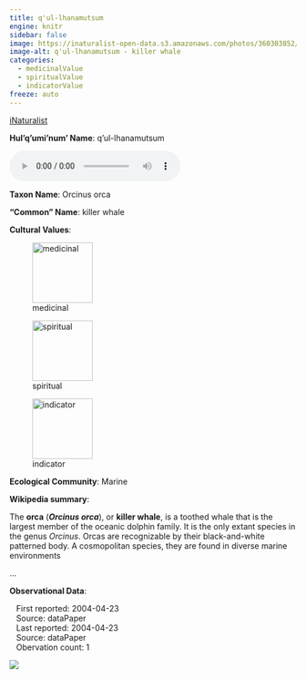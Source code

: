 ```yaml
---
title: q'ul-lhanamutsum
engine: knitr
sidebar: false
image: https://inaturalist-open-data.s3.amazonaws.com/photos/360303852/medium.jpg
image-alt: q'ul-lhanamutsum - killer whale
categories:
  - medicinalValue
  - spiritualValue
  - indicatorValue
freeze: auto
---
```


<div role="img" class="imerss-photo" style="background-image: url(https://inaturalist-open-data.s3.amazonaws.com/photos/360303852/medium.jpg)" 
 alt="q'ul-lhanamutsum - killer whale">
 <a href="https://www.inaturalist.org/taxa/41521" target="_blank" class="taxonDisplay-iNat-extern">iNaturalist<span class="external-link"></span></a>
</div>

**Hul'q'umi'num' Name**: q'ul-lhanamutsum

<audio controls>
  <source src="../../audio/q_ul-lhanamutsum_Levi_Wilson_&_Emily_Menzies_Galiano_Island_2022-02-20.mp3" type="audio/mpeg">
</audio>

**Taxon Name**: Orcinus orca

**"Common" Name**: killer whale

**Cultural Values**:

:::{layout-nrow=1}
![medicinal](/files/medicinal.svg){width=106px}

![spiritual](/files/spiritual.svg){width=106px}

![indicator](/files/indicator.svg){width=106px}
:::

**Ecological Community**: Marine

**Wikipedia summary**:
<link rel="mw-deduplicated-inline-style" href="mw-data:TemplateStyles:r1236090951" />
<p class="mw-empty-elt">



</p>

<p>The <b>orca</b> (<i><b>Orcinus orca</b></i>), or <b>killer whale</b>, is a toothed whale that is the largest member of the oceanic dolphin family. It is the only extant species in the genus <i>Orcinus</i>. Orcas are recognizable by their black-and-white patterned body. A cosmopolitan species, they are found in diverse marine environments</p>...

**Observational Data**:

|    First reported: 2004-04-23

|    Source: dataPaper

|    Last reported: 2004-04-23

|    Source: dataPaper

|    Obervation count: 1

![](community_dist.png)
